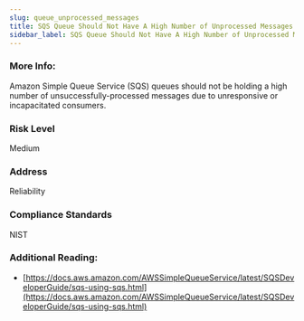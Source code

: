 ```yaml
---
slug: queue_unprocessed_messages
title: SQS Queue Should Not Have A High Number of Unprocessed Messages
sidebar_label: SQS Queue Should Not Have A High Number of Unprocessed Messages
---
```


### More Info:

Amazon Simple Queue Service (SQS) queues should not be holding a high number of unsuccessfully-processed messages due to unresponsive or incapacitated consumers.

### Risk Level

Medium

### Address

Reliability

### Compliance Standards

NIST


### Additional Reading:

- [https://docs.aws.amazon.com/AWSSimpleQueueService/latest/SQSDeveloperGuide/sqs-using-sqs.html](https://docs.aws.amazon.com/AWSSimpleQueueService/latest/SQSDeveloperGuide/sqs-using-sqs.html) 

